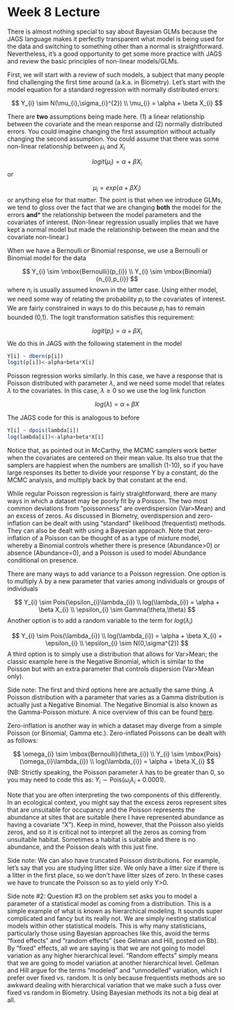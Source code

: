 Week 8 Lecture
========================================================

There is almost nothing special to say about Bayesian GLMs because the JAGS language makes it perfectly transparent what model is being used for the data and switching to something other than a normal is straightforward. Nevertheless, it’s a good opportunity to get some more practice with JAGS and review the basic principles of non-linear models/GLMs.

First, we will start with a review of such models, a subject that many people find challenging the first time around (a.k.a. in Biometry). Let’s start with the model equation for a standard regression with normally distributed errors:

$$
Y_{i} \sim N(\mu_{i},\sigma_{i}^{2}) \\
\mu_{i} = \alpha + \beta X_{i}
$$

There are **two** assumptions being made here. (1) a linear relationship between the covariate and the mean response and (2) normally distributed errors. You could imagine changing the first assumption without actually changing the second assumption. You could assume that there was some non-linear relationship between $\mu_{i}$ and $X_{i}$

$$
logit(\mu_{i}) = \alpha + \beta X_{i}
$$
or

$$
\mu_{i} = exp(\alpha + \beta X_{i})
$$
or anything else for that matter. The point is that when we introduce GLMs, we tend to gloss over the fact that we are changing **both** the model for the errors **and*** the relationship between the model parameters and the covariates of interest. (Non-linear regression usually implies that we have kept a normal model but made the relationship between the mean and the covariate non-linear.)

When we have a Bernoulli or Binomial response, we use a Bernoulli or Binomial model for the data

$$
Y_{i} \sim \mbox{Bernoulli}(p_{i}) \\
Y_{i} \sim \mbox{Binomial}(n_{i},p_{i})
$$
where $n_{i}$ is usually assumed known in the latter case. Using either model, we need some way of relating the probability $p_{i}$ to the covariates of interest. We are fairly constrained in ways to do this because $p_{i}$ has to remain bounded (0,1). The logit transformation satisfies this requirement:

$$
logit(p_{i}) = \alpha + \beta X_{i}
$$
We do this in JAGS with the following statement in the model

```r
Y[i] ~ dbern(p[i])
logit(p[i])<-alpha+beta*X[i]
```

Poisson regression works similarly. In this case, we have a response that is Poisson distributed with parameter $\lambda$, and we need some model that relates $\lambda$ to the covariates. In this case, $\lambda \ge 0$ so we use the log link function

$$
log(\lambda) = \alpha + \beta X
$$

The JAGS code for this is analogous to before

```r
Y[i] ~ dpois(lambda[i])
log(lambda[i])<-alpha+beta*X[i]
```

Notice that, as pointed out in McCarthy, the MCMC samplers work better when the covariates are centered on their mean value. Its also true that the samplers are happiest when the numbers are smallish (1-10), so if you have large responses its better to divide your response Y by a constant, do the MCMC analysis, and multiply back by that constant at the end.

While regular Poisson regression is fairly straightforward, there are many ways in which a dataset may be poorly fit by a Poisson. The two most common deviations from “poissonness” are overdispersion (Var>Mean) and an excess of zeros.  As discussed in Biometry, overdispersion and zero-inflation can be dealt with using “standard” likelihood (frequentist) methods. They can also be dealt with using a Bayesian approach. Note that zero-inflation of a Poisson can be thought of as a type of mixture model, whereby a Binomial controls whether there is presence (Abundance>0) or absence (Abundance=0), and a Poisson is used to model Abundance conditional on presence. 

There are many ways to add variance to a Poisson regression. One option is to multiply $\lambda$ by a new parameter that varies among individuals or groups of individuals

$$
Y_{i} \sim Pois(\epsilon_{i}\lambda_{i}) \\
log(\lambda_{i}) = \alpha + \beta X_{i} \\
\epsilon_{i} \sim Gamma(\theta,\theta)
$$
Another option is to add a random variable to the term for $log(\lambda_{i})$

$$
Y_{i} \sim Pois(\lambda_{i}) \\
log(\lambda_{i}) = \alpha + \beta X_{i} + \epsilon_{i} \\
\epsilon_{i} \sim N(0,\sigma^{2})
$$
A third option is to simply use a distribution that allows for Var>Mean; the classic example here is the Negative Binomial, which is similar to the Poisson but with an extra parameter that controls dispersion (Var>Mean only). 

Side note: The first and third options here are actually the same thing. A Poisson distribution with a parameter that varies as a Gamma distribution is actually just a Negative Binomial. The Negative Binomial is also known as the Gamma-Poisson mixture. A nice overview of this can be found [here](https://probabilityandstats.wordpress.com/tag/poisson-gamma-mixture/).

Zero-inflation is another way in which a dataset may diverge from a simple Poisson (or Binomial, Gamma etc.). Zero-inflated Poissons can be dealt with as follows:

$$
\omega_{i} \sim \mbox{Bernoulli}(\theta_{i}) \\
Y_{i} \sim \mbox{Pois}(\omega_{i}\lambda_{i}) \\
log(\lambda_{i}) = \alpha + \beta X_{i}
$$
(NB: Strictly speaking, the Poisson parameter $\lambda$ has to be greater than 0, so you may need to code this as: $Y_{i} \sim \mbox{Pois}(\omega_{i}\lambda_{i} + 0.0001)$.

Note that you are often interpreting the two components of this differently. In an ecological context, you might say that the excess zeros represent sites that are unsuitable for occupancy and the Poisson represents the abundance at sites that are suitable (here I have represented abundance as having a covariate “X”). Keep in mind, however, that the Poisson also yields zeros, and so it is critical not to interpret all the zeros as coming from unsuitable habitat. Sometimes a habitat is suitable and there is no abundance, and the Poisson deals with this just fine.

Side note: We can also have truncated Poisson distributions. For example, let’s say that you are studying litter size. We only have a litter size if there is a litter in the first place, so we don’t have litter sizes of zero. In these cases we have to truncate the Poisson so as to yield only Y>0. 

Side note #2: Question #3 on the problem set asks you to model a parameter of a statistical model as coming from a distribution. This is a simple example of what is known as hierarchical modeling. It sounds super complicated and fancy but its really not. We are simply nesting statistical models within other statistical models. This is why many statisticians, particularly those using Bayesian approaches like this, avoid the terms “fixed effects” and “random effects” (see Gelman and Hill, posted on Bb). By “fixed” effects, all we are saying is that we are not going to model variation as any higher hierarchical level. “Random effects” simply means that we are going to model variation at another hierarchical level. Gellman and Hill argue for the terms “modeled” and “unmodelled” variation, which I prefer over fixed vs. random. It is only because frequentists methods are so awkward dealing with hierarchical variation that we make such a fuss over fixed vs random in Biometry. Using Bayesian methods its not a big deal at all.



